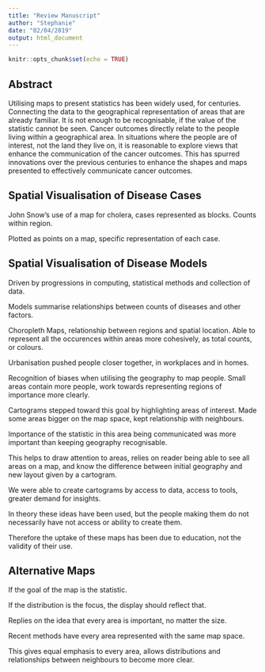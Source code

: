 ```yaml
---
title: "Review Manuscript"
author: "Stephanie"
date: "02/04/2019"
output: html_document
---
```


```r
knitr::opts_chunk$set(echo = TRUE)
```
<!--
Author notes:
6000 words maximum.
focused  application  of  literature  to address  a  relevant  clinical  issue:
Mapping cancer outcomes
All cartogram applications should point to examples of cancer outcomes, with the main cartogram section discussing sources considered in grey literature review

Future steps should consider applications not utilised for cancer outcome displays, where their use may improve decision making
-->


## Abstract

Utilising maps to present statistics has been widely used, for centuries.
Connecting the data to the geographical representation of areas that are already familiar.
It is not enough to be recognisable, if the value of the statistic cannot be seen. Cancer outcomes directly relate to the people living within a geographical area. In situations where the people are of interest, not the land they live on, it is reasonable to explore views that enhance the communication of the cancer outcomes. This has spurred innovations over the previous centuries to enhance the shapes and maps presented to effectively communicate cancer outcomes.


## Spatial Visualisation of Disease Cases

John Snow's use of a map for cholera, cases represented as blocks. Counts within region.

Plotted as points on a map, specific representation of each case.

## Spatial Visualisation of Disease Models

Driven by progressions in computing, statistical methods and collection of data.

Models summarise relationships between counts of diseases and other factors.

Choropleth Maps, relationship between regions and spatial location. Able to represent all the occurences within areas more cohesively, as total counts, or colours.
 
Urbanisation pushed people closer together, in workplaces and in homes.

Recognition of biases when utilising the geography to map people. Small areas contain more people, work towards representing regions of importance more clearly.

Cartograms stepped toward this goal by highlighting areas of interest. Made some areas bigger on the map space, kept relationship with neighbours.

Importance of the statistic in this area being communicated was more important than keeping geography recognisable.

This helps to draw attention to areas, relies on reader being able to see all areas on a map, and know the difference between initial geography and new layout given by a cartogram.

We were able to create cartograms by access to data, access to tools, greater demand for insights.

In theory these ideas have been used, but the people making them do not necessarily have not access or ability to create them.

Therefore the uptake of these maps has been due to education, not the validity of their use.

## Alternative Maps

If the goal of the map is the statistic.

If the distribution is the focus, the display should reflect that.

Replies on the idea that every area is important, no matter the size.

Recent methods have every area represented with the same map space.

This gives equal emphasis to every area, allows distributions and relationships between neighbours to become more clear.


